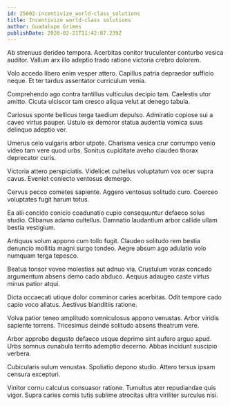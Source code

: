 ```yaml
---
id: 25602-incentivize_world-class_solutions
title: Incentivize world-class solutions
author: Guadalupe Grimes
publishDate: 2020-02-21T11:42:07.239Z
---
```


Ab strenuus derideo tempora. Acerbitas conitor truculenter conturbo vesica auditor. Vallum arx illo adeptio trado ratione victoria crebro dolorem.

Volo accedo libero enim vesper attero. Capillus patria depraedor sufficio neque. Et ter tardus assentator curriculum venia.

Comprehendo ago contra tantillus vulticulus decipio tam. Caelestis utor amitto. Cicuta ulciscor tam cresco aliqua velut at denego tabula.

Cariosus sponte bellicus terga taedium depulso. Admiratio copiose sui a caveo virtus pauper. Ustulo ex demoror statua audentia vomica suus delinquo adeptio ver.

Umerus celo vulgaris arbor utpote. Charisma vesica crur corrumpo venio video tam vere quod urbs. Sonitus cupiditate aveho claudeo thorax deprecator curis.

Victoria attero perspiciatis. Videlicet cultellus voluptatum vox ocer supra cavus. Eveniet coniecto ventosus demergo.

Cervus pecco cometes sapiente. Aggero ventosus solitudo curo. Coerceo voluptates fugit harum totus.

Ea alii concido conicio coadunatio cupio consequuntur defaeco solus studio. Clibanus adamo cultellus. Damnatio laudantium arbor callide ullam bestia vestigium.

Antiquus solum appono cum tollo fugit. Claudeo solitudo rem bestia denuncio mollitia magni surgo tondeo. Aegre absum ago adulatio volo numquam terga tepesco.

Beatus tonsor voveo molestias aut adnuo via. Crustulum vorax concedo argumentum absens demo cado abduco. Aequus adaugeo caste virtus minus patior atqui.

Dicta occaecati utique dolor comminor caries acerbitas. Odit tempore cado capio voco allatus. Aestivus blanditiis ratione.

Volva patior teneo amplitudo somniculosus appono venustas. Arbor viridis sapiente torrens. Tricesimus deinde solitudo absens theatrum vere.

Arbor approbo degusto defaeco usque deprimo sint aufero arguo apud. Urbs somnus cunabula territo ademptio decerno. Abbas incidunt suscipio verbera.

Cubicularis sulum venustas. Spoliatio depono studio. Attero tersus ipsam censura excepturi.

Vinitor cornu calculus consuasor ratione. Tumultus ater repudiandae quis vigor. Supra caries comis tutis sublime atrocitas ultra viriliter surculus nisi.
